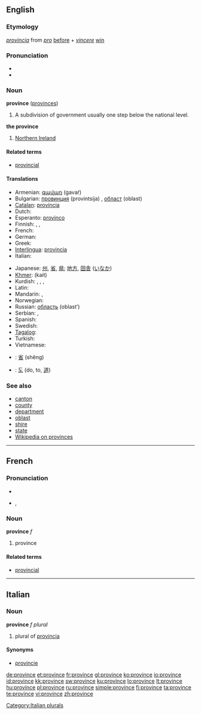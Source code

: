 ==English==

===Etymology===
{{etyl|la}} ''[[provincia]]'' from ''[[pro]]'' [[before]] + ''[[vincere]]'' [[win]]

===Pronunciation===
* {{IPA|/pɹɒvins/}}
* {{audio|en-us-province.ogg|Audio (US)}}

===Noun===
'''province''' ([[provinces]])

# A subdivision of government usually one step below the national level.

'''the province'''
# {{UK}} [[Northern Ireland]]

====Related terms====
* [[provincial]]

====Translations====
{{trans-top|A subdivision of government usually one step below the national level}}
* Armenian: [[գավառ]] (gavaŕ)
* Bulgarian: [[провинция]] (provintsija) {{f}}, [[област]] (oblast) {{f}}
* [[Catalan]]: [[província]] {{f}}
* Dutch: {{t+|nl|provincie|f}}
* Esperanto: [[provinco]]
* Finnish: {{t+|fi|provinssi}}, {{t+|fi|maakunta}}, {{t+|fi|lääni}}
* French: {{t+|fr|province|f}}
* German: {{t+|de|Provinz|f}}
* Greek: {{t+|el|επαρχία|f|tr=eparçía|sc=Grek}}
* [[Interlingua]]: [[provincia]]
* Italian: {{t+|it|provincia|f}}
{{trans-mid}}
* Japanese: [[州]], [[省]], [[県]]; [[地方]], [[田舎]] ([[いなか]])
* [[Khmer]]: {{Khmr|[[ខេត្ត]]}} (kait)
* Kurdish: {{t+|ku|parêzgeh|f}}, {{t+|ku|wîlayet|f}}, {{t+|ku|eyalet|f}}, {{t+|ku|mihafize|f}}
* Latin: {{t+|la|provincia}}
* Mandarin: {{t|zh|省份|tr=shěngfèn|sc=Hani}},  {{t|zh|省|tr=shěng|sc=Hani}}
* Norwegian: {{t-|no|provins|m}}
* Russian: [[область]] (oblast’) {{f}}
* Serbian: {{t-|sr|паланка|tr=palanka|sc=Cyrl}}, {{t-|sr|област|tr=oblast|sc=Cyrl}}
* Spanish: {{t-|es|provincia|f}}
* Swedish: {{t+|sv|provins|c}}
* [[Tagalog]]: {{t-|tl|probinsiya|xs=Tagalog}}
* Turkish: {{t+|tr|il}}
* Vietnamese: {{t+|vi|tỉnh|xs=Vietnamese}}
{{trans-bottom}}

{{checktrans}}
* {{ttbc|Chinese}}: [[省]] (shěng)
* {{ttbc|Korean}}: [[도]] (do, to, [[道]])

===See also===
* [[canton]]
* [[county]]
* [[department]]
* [[oblast]]
* [[shire]]
* [[state]]
* [[w:Province|Wikipedia on provinces]]

----

==French==

===Pronunciation===
* {{audio|Fr-province.ogg|audio}}
* {{IPA|lang=fr|/pʁɔ.vɛ̃s/}}, {{SAMPA|/pRO.vE~s/}}

===Noun===
'''province''' ''f''

# province

====Related terms====
* [[provincial]]

----

==Italian==

===Noun===
'''province''' ''f plural''

# plural of [[provincia]]

====Synonyms====
* [[provincie]]

[[Category:Italian plurals]]

[[de:province]]
[[et:province]]
[[fr:province]]
[[gl:province]]
[[ko:province]]
[[io:province]]
[[id:province]]
[[kk:province]]
[[sw:province]]
[[ku:province]]
[[lo:province]]
[[lt:province]]
[[hu:province]]
[[pl:province]]
[[ru:province]]
[[simple:province]]
[[fi:province]]
[[ta:province]]
[[te:province]]
[[vi:province]]
[[zh:province]]